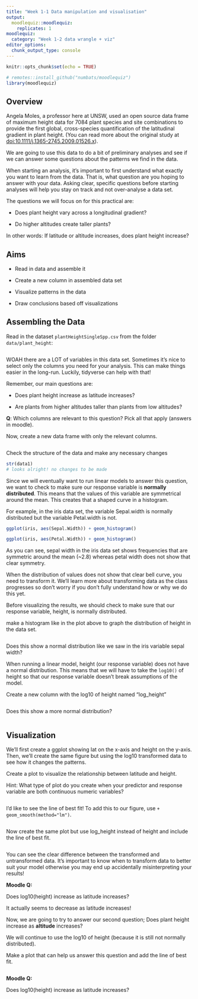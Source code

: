 ```yaml
---
title: "Week 1-1 Data manipulation and visualisation"
output: 
  moodlequiz::moodlequiz:
    replicates: 1
moodlequiz:
  category: "Week 1-2 data wrangle + viz"
editor_options:
  chunk_output_type: console
---
```


```r
knitr::opts_chunk$set(echo = TRUE)

# remotes::install_github("numbats/moodlequiz")
library(moodlequiz)
```

## Overview

Angela Moles, a professor here at UNSW, used an open source data frame of maximum height data for 7084 plant species and site combinations to provide the first global, cross-species quantification of the latitudinal gradient in plant height. (You can read more about the original study at [doi:10.1111/j.1365-2745.2009.01526.x](doi.org/10.1111/j.1365-2745.2009.01526.x)).

We are going to use this data to do a bit of preliminary analyses and see if we can answer some questions about the patterns we find in the data.

When starting an analysis, it's important to first understand what exactly you want to learn from the data. That is, what question are you hoping to answer with your data. Asking clear, specific questions before starting analyses will help you stay on track and not over-analyse a data set.

The questions we will focus on for this practical are:

-   Does plant height vary across a longitudinal gradient?

-   Do higher altitudes create taller plants?

In other words: If latitude or altitude increases, does plant height increase?

## Aims

-   Read in data and assemble it

-   Create a new column in assembled data set

-   Visualize patterns in the data

-   Draw conclusions based off visualizations

## Assembling the Data

Read in the dataset `plantHeightSingleSpp.csv` from the folder `data/plant_height`:

```r

```

WOAH there are a LOT of variables in this data set. Sometimes it's nice to select only the columns you need for your analysis. This can make things easier in the long-run. Luckily, tidyverse can help with that!

Remember, our main questions are:

-   Does plant height increase as latitude increases?

-   Are plants from higher altitudes taller than plants from low altitudes?

**Q**: Which columns are relevant to this question? Pick all that apply (answers in moodle).

Now, create a new data frame with only the relevant columns.

```r

```

Check the structure of the data and make any necessary changes

```r
str(data1)
# looks alright! no changes to be made
```

Since we will eventually want to run linear models to answer this question, we want to check to make sure our response variable is **normally distributed**. This means that the values of this variable are symmetrical around the mean. This creates that a shaped curve in a histogram.

For example, in the iris data set, the variable Sepal.width is normally distributed but the variable Petal.width is not.

```r
ggplot(iris, aes(Sepal.Width)) + geom_histogram()

ggplot(iris, aes(Petal.Width)) + geom_histogram()

```

As you can see, sepal width in the iris data set shows frequencies that are symmetric around the mean (\~2.8) whereas petal width does not show that clear symmetry.

When the distribution of values does not show that clear bell curve, you need to transform it. We'll learn more about transforming data as the class progresses so don't worry if you don't fully understand how or why we do this yet.

Before visualizing the results, we should check to make sure that our response variable, height, is normally distributed.

make a histogram like in the plot above to graph the distribution of height in the data set.

```r


```

Does this show a normal distribution like we saw in the iris variable sepal width?

When running a linear model, height (our response variable) does not have a normal distribution. This means that we will have to take the `log10()` of height so that our response variable doesn't break assumptions of the model.

Create a new column with the log10 of height named "log_height"

```r

```

Does this show a more normal distribution?

```r

```

## Visualization

We'll first create a ggplot showing lat on the x-axis and height on the y-axis. Then, we'll create the same figure but using the log10 transformed data to see how it changes the patterns.

Create a plot to visualize the relationship between latitude and height.

Hint: What type of plot do you create when your predictor and response variable are both continuous numeric variables?

```r

```

I'd like to see the line of best fit! To add this to our figure, use `+ geom_smooth(method="lm")`.

```r

```

Now create the same plot but use log_height instead of height and include the line of best fit.

```r

```

You can see the clear difference between the transformed and untransformed data. It's important to know when to transform data to better suit your model otherwise you may end up accidentally misinterpreting your results!

**Moodle Q:**

Does log10(height) increase as latitude increases?

It actually seems to decrease as latitude increases!

Now, we are going to try to answer our second question; Does plant height increase as **altitude** increases?

We will continue to use the log10 of height (because it is still not normally distributed).

Make a plot that can help us answer this question and add the line of best fit.

```         
```

**Moodle Q:**

Does log10(height) increase as latitude increases?
